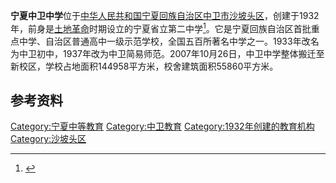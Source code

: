 {{Refimprove|time=2018-07-02T13:37:35+00:00}}
{{Infobox School
| name = 宁夏中卫中学
| other_name =
| image =
| logo =
| motto = 从严从细 求活求新
| established =
| type = [[中學|中學]]
| language =
| religion =
| affiliation =
| district =
| grades =
| founder =
| president = 李春锁
| principal =
| vice_principal =
| dean =
| college =
| house =
| su =
| sc =
| cs =
| cc =
| faculty =
| staff =
| students =
| area =
| athletics =
| conference =
| tree =
| colors =
| mascot =
| magazine =
| free_label =
| free_text =
| free_label2 =
| free_text2 =
| free_label3 =
| free_text3 =
| free_label4 =
| free_text4 =
| free_label5 =
| free_text5 =
| address =[[中國|中國]][[宁夏回族自治区|宁夏回族自治区]][[中卫市|中卫市]]
| website =
}}

'''宁夏中卫中学'''位于[[中华人民共和国|中华人民共和国]][[宁夏回族自治区|宁夏回族自治区]][[中卫市|中卫市]][[沙坡头区|沙坡头区]]，创建于1932年，前身是[[土地革命|土地革命]]时期设立的宁夏省立第二中学<ref>{{Cite web |url=http://www.ixueshu.com/document/7baff7af64041c46318947a18e7f9386.html |title=李春锁. 塞上名校 钟灵毓秀 薪火相传 泽被乡梓——宁夏中卫中学一瞥[J]. 基础教育参考, 2012(24):91-93. |accessdate=2018-07-02 |archive-date=2018-07-02 |archive-url=https://web.archive.org/web/20180702175947/http://www.ixueshu.com/document/7baff7af64041c46318947a18e7f9386.html |dead-url=no }}</ref>。它是宁夏回族自治区首批重点中学、自治区普通高中一级示范学校，全国五百所著名中学之一。1933年改名为中卫初中，1937年改为中卫简易师范。2007年10月26日，中卫中学整体搬迁至新校区，学校占地面积144958平方米，校舍建筑面积55860平方米。

==参考资料==
{{reflist}}

[[Category:宁夏中等教育|Category:宁夏中等教育]]
[[Category:中卫教育|Category:中卫教育]]
[[Category:1932年创建的教育机构|Category:1932年创建的教育机构]]
[[Category:沙坡头区|Category:沙坡头区]]